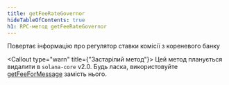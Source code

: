 ```yaml
---
title: getFeeRateGovernor
hideTableOfContents: true
h1: RPC-метод getFeeRateGovernor
---
```


Повертає інформацію про регулятор ставки комісії з кореневого банку

<Callout type="warn" title={"Застарілий метод"}>
  Цей метод планується видалити в `solana-core` v2.0. Будь ласка, використовуйте
  [getFeeForMessage](/docs/rpc/http/getfeeformessage) замість нього.
</Callout>

